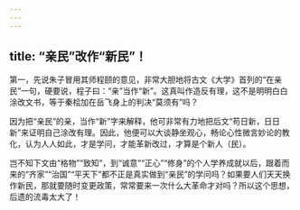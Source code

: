 ```yaml
---
---
---
```

title: “亲民”改作“新民”！
---




第一，先说朱子冒用其师程颐的意见，非常大胆地将古文《大学》首列的“在亲民”一句，硬要说，程子曰：“亲”当作“新”。这真叫作造反有理，这不是明明白白涂改文书，等于秦桧加在岳飞身上的判决“莫须有”吗？

因为把“亲民”的亲，当作“新”字来解释，他可非常有力地把后文“苟日新，日日新”来证明自己涂改有理。因此，他便可以大谈静坐观心，畅论心性微言妙论的教化，认为人人如此，才是学问，才能革新改过，才算是个新人（民）。

岂不知下文由“格物”“致知”，到“诚意”“正心”“修身”的个人学养成就以后，跟着而来的“齐家”“治国”“平天下”都不正是真实做到“亲民”的学问吗？如果要人们天天换作新民，那就要随时变更政策，常常要来一次什么大革命才对吗？所以这个思想，后遗的流毒太大了！